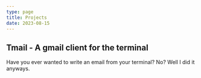 ```yaml
---
type: page
title: Projects
date: 2023-08-15
---
```

## Tmail - A gmail client for the terminal

Have you ever wanted to write an email from your terminal? No? Well I did it anyways.

